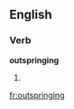 ==English==

===Verb===
'''outspringing'''

# {{third-person singular of|[[outspring]]}}

[[fr:outspringing]]
